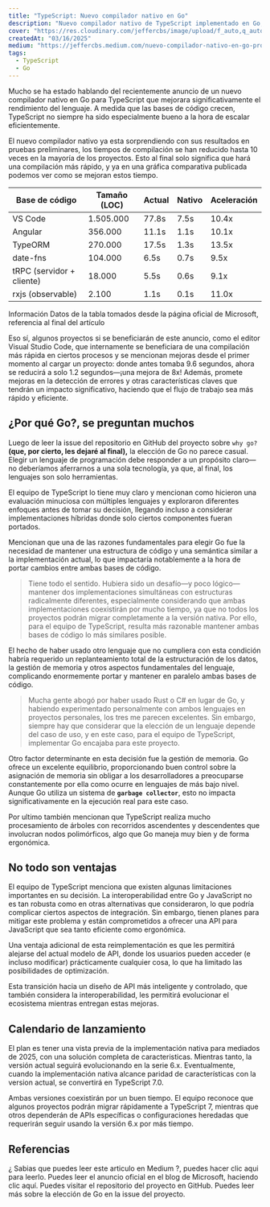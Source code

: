 ```yaml
---
title: "TypeScript: Nuevo compilador nativo en Go"
description: "Nuevo compilador nativo de TypeScript implementado en Go, que promete reducir los tiempos de compilación hasta 10 veces. Analizamos por qué el equipo de desarrollo eligió este lenguaje frente a otras alternativas y detallamos el calendario de lanzamiento hacia TypeScript 7.0."
cover: "https://res.cloudinary.com/jeffercbs/image/upload/f_auto,q_auto/v1/jeffercbs/yuder91ssszbnqz1wyio"
createdAt: "03/16/2025"
medium: "https://jeffercbs.medium.com/nuevo-compilador-nativo-en-go-promete-velocidades-10x-m%C3%A1s-r%C3%A1pidas-c2454bc5deea"
tags:
  - TypeScript
  - Go
---
```



Mucho se ha estado hablando del recientemente anuncio de un nuevo compilador nativo en Go para TypeScript que mejorara significativamente el rendimiento del lenguaje. A medida que las bases de código crecen, TypeScript no siempre ha sido especialmente bueno a la hora de escalar eficientemente.

El nuevo compilador nativo ya esta sorprendiendo con sus resultados en pruebas preliminares, los tiempos de compilación se han reducido hasta 10 veces en la mayoría de los proyectos. Esto al final solo significa que hará una compilación más rápido, y ya en una gráfica comparativa publicada podemos ver como se mejoran estos tiempo.

| **Base de código** | **Tamaño (LOC)** | **Actual** | **Nativo** | **Aceleración** |
| --- | --- | --- | --- | --- |
| VS Code | 1.505.000 | 77.8s | 7.5s | 10.4x |
| Angular | 356.000 | 11.1s | 1.1s | 10.1x |
| TypeORM | 270.000 | 17.5s | 1.3s | 13.5x |
| date-fns | 104.000 | 6.5s | 0.7s | 9.5x |
| tRPC (servidor + cliente) | 18.000 | 5.5s | 0.6s | 9.1x |
| rxjs (observable) | 2.100 | 1.1s | 0.1s | 11.0x |

Información
Datos de la tabla tomados desde la página oficial de Microsoft, referencia al final del artículo

Eso sí, algunos proyectos si se beneficiarán de este anuncio, como el editor Visual Studio Code, que internamente se beneficiara de una compilación más rápida en ciertos procesos y se mencionan mejoras desde el primer momento al cargar un proyecto: donde antes tomaba 9.6 segundos, ahora se reducirá a solo 1.2 segundos—¡una mejora de 8x! Además, promete mejoras en la detección de errores y otras características claves que tendrán un impacto significativo, haciendo que el flujo de trabajo sea más rápido y eficiente.

## **¿Por qué Go?, se preguntan muchos**

Luego de leer la issue del repositorio en GitHub del proyecto sobre `why go?` **(que, por cierto, les dejaré al final),** la elección de Go no parece casual. Elegir un lenguaje de programación debe responder a un propósito claro—no deberíamos aferrarnos a una sola tecnología, ya que, al final, los lenguajes son solo herramientas. 

El equipo de TypeScript lo tiene muy claro y mencionan como hicieron una evaluación minuciosa con múltiples lenguajes y exploraron diferentes enfoques antes de tomar su decisión, llegando incluso a considerar implementaciones híbridas donde solo ciertos componentes fueran portados.

Mencionan que una de las razones fundamentales para elegir Go fue la necesidad de mantener una estructura de código y una semántica similar a la implementación actual, lo que impactaría notablemente a la hora de portar cambios entre ambas bases de código. 

> Tiene todo el sentido. Hubiera sido un desafío—y poco lógico—mantener dos implementaciones simultáneas con estructuras radicalmente diferentes, especialmente considerando que ambas implementaciones coexistirán por mucho tiempo, ya que no todos los proyectos podrán migrar completamente a la versión nativa. Por ello, para el equipo de TypeScript, resulta más razonable mantener ambas bases de código lo más similares posible.
> 

El hecho de haber usado otro lenguaje que no cumpliera con esta condición habría requerido un replanteamiento total de la estructuración de los datos, la gestión de memoria y otros aspectos fundamentales del lenguaje, complicando enormemente portar y mantener en paralelo ambas bases de código. 

> Mucha gente abogó por haber usado Rust o C# en lugar de Go, y habiendo experimentado personalmente con ambos lenguajes en proyectos personales, los tres me parecen excelentes. Sin embargo, siempre hay que considerar que la elección de un lenguaje depende del caso de uso, y en este caso, para el equipo de TypeScript, implementar Go encajaba para este proyecto.
> 

Otro factor determinante en esta decisión fue la gestión de memoria. Go ofrece un excelente equilibrio, proporcionando buen control sobre la asignación de memoria sin obligar a los desarrolladores a preocuparse constantemente por ella como ocurre en lenguajes de más bajo nivel. Aunque Go utiliza un sistema de **`garbage collector`**, esto no impacta significativamente en la ejecución real para este caso.

Por ultimo también mencionan que TypeScript realiza mucho procesamiento de árboles con recorridos ascendentes y descendentes que involucran nodos polimórficos, algo que Go maneja muy bien y de forma ergonómica.

## No todo son ventajas

El equipo de TypeScript menciona que existen algunas limitaciones importantes en su decisión. La interoperabilidad entre Go y JavaScript no es tan robusta como en otras alternativas que consideraron, lo que podría complicar ciertos aspectos de integración. Sin embargo, tienen planes para mitigar este problema y están comprometidos a ofrecer una API para JavaScript que sea tanto eficiente como ergonómica.

Una ventaja adicional de esta reimplementación es que les permitirá alejarse del actual modelo de API, donde los usuarios pueden acceder (e incluso modificar) prácticamente cualquier cosa, lo que ha limitado las posibilidades de optimización.

Esta transición hacia un diseño de API más inteligente y controlado, que también considera la interoperabilidad, les permitirá evolucionar el ecosistema mientras entregan estas mejoras.

## **Calendario de lanzamiento**

El plan es tener una vista previa de la implementación nativa para mediados de 2025, con una solución completa de caracteristicas. Mientras tanto, la versión actual seguirá evolucionando en la serie 6.x. Eventualmente, cuando la implementación nativa alcance paridad de características con la version actual, se convertirá en TypeScript 7.0.

Ambas versiones coexistirán por un buen tiempo. El equipo reconoce que algunos proyectos podrán migrar rápidamente a TypeScript 7, mientras que otros dependerán de APIs específicas o configuraciones heredadas que requerirán seguir usando la versión 6.x por más tiempo.
## Referencias

<LinkCard title="Leer articulo en Medium" href={frontmatter.medium} target="_blank">
  ¿ Sabias que puedes leer este articulo en Medium ?, puedes hacer clic aqui para leerlo.
</LinkCard>

<LinkCard title="Anuncio oficial en el blog de Microsoft" href="https://devblogs.microsoft.com/typescript/typescript-native-port/" target="_blank">
  Puedes leer el anuncio oficial en el blog de Microsoft, haciendo clic aquí.
</LinkCard>

<LinkCard title="Repositorio del proyecto en GitHub" href="https://github.com/microsoft/typescript-go">
  Puedes visitar el repositorio del proyecto en GitHub.
</LinkCard>

<LinkCard title="¿Por qué Go?" href="https://github.com/microsoft/typescript-go/discussions/411" target="_blank">
  Puedes leer más sobre la elección de Go en la issue del proyecto.
</LinkCard>
